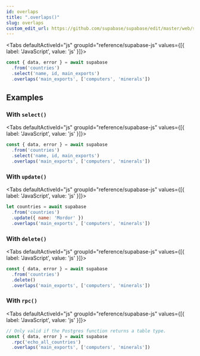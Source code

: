 ```yaml
---
id: overlaps
title: ".overlaps()"
slug: overlaps
custom_edit_url: https://github.com/supabase/supabase/edit/master/web/spec/supabase.yml
---
```





<Tabs
  defaultActiveId="js"
  groupId="reference/supabase-js"
  values={[{ label: 'JavaScript', value: 'js' }]}>

<TabsPanel id="js" label="js">

```js
const { data, error } = await supabase
  .from('countries')
  .select('name, id, main_exports')
  .overlaps('main_exports', ['computers', 'minerals'])
```


</TabsPanel>

</Tabs>

















## Examples

### With `select()`



<Tabs
  defaultActiveId="js"
  groupId="reference/supabase-js"
  values={[{ label: 'JavaScript', value: 'js' }]}>

<TabsPanel id="js" label="js">

```js
const { data, error } = await supabase
  .from('countries')
  .select('name, id, main_exports')
  .overlaps('main_exports', ['computers', 'minerals'])
```


</TabsPanel>

</Tabs>

### With `update()`



<Tabs
  defaultActiveId="js"
  groupId="reference/supabase-js"
  values={[{ label: 'JavaScript', value: 'js' }]}>

<TabsPanel id="js" label="js">

```js
let countries = await supabase
  .from('countries')
  .update({ name: 'Mordor' })
  .overlaps('main_exports', ['computers', 'minerals'])
```


</TabsPanel>

</Tabs>

### With `delete()`



<Tabs
  defaultActiveId="js"
  groupId="reference/supabase-js"
  values={[{ label: 'JavaScript', value: 'js' }]}>

<TabsPanel id="js" label="js">

```js
const { data, error } = await supabase
  .from('countries')
  .delete()
  .overlaps('main_exports', ['computers', 'minerals'])
```


</TabsPanel>

</Tabs>

### With `rpc()`



<Tabs
  defaultActiveId="js"
  groupId="reference/supabase-js"
  values={[{ label: 'JavaScript', value: 'js' }]}>

<TabsPanel id="js" label="js">

```js
// Only valid if the Postgres function returns a table type.
const { data, error } = await supabase
  .rpc('echo_all_countries')
  .overlaps('main_exports', ['computers', 'minerals'])
```


</TabsPanel>

</Tabs>
